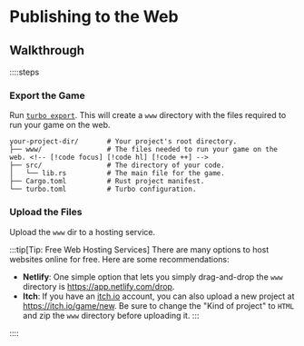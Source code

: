 # Publishing to the Web

## Walkthrough

::::steps

### Export the Game

Run [`turbo export`](/learn/guides/cli). This will create a `www` directory with the files required to run your game on the web.

```
your-project-dir/       # Your project's root directory.
├── www/                # The files needed to run your game on the web. <!-- [!code focus] [!code hl] [!code ++] -->
├── src/                # The directory of your code.
│   └── lib.rs          # The main file for the game.
├── Cargo.toml          # Rust project manifest.
└── turbo.toml          # Turbo configuration.
```

### Upload the Files

Upload the `www` dir to a hosting service.

:::tip[Tip: Free Web Hosting Services]
There are many options to host websites online for free. Here are some recommendations:

- **Netlify**: One simple option that lets you simply drag-and-drop the `www` directory is https://app.netlify.com/drop.
- **Itch**: If you have an [itch.io](https://itch.io) account, you can also upload a new project at https://itch.io/game/new. Be sure to change the "Kind of project" to `HTML` and zip the `www` directory before uploading it.
  :::

::::
